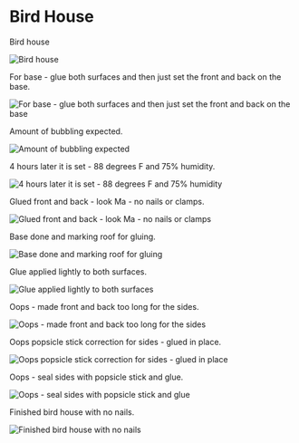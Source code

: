 
# Bird House

Bird house

<Image src={img1} alt="Bird house" />

For base - glue both surfaces and then just set the front and back on the base.

<Image
  src={img2}
  alt="For base - glue both surfaces and then just set the front and back on the base"
/>

Amount of bubbling expected.

<Image src={img3} alt="Amount of bubbling expected" />

4 hours later it is set - 88 degrees F and 75% humidity.

<Image
  src={img4}
  alt="4 hours later it is set - 88 degrees F and 75% humidity"
/>

Glued front and back - look Ma - no nails or clamps.

<Image src={img5} alt="Glued front and back - look Ma - no nails or clamps" />

Base done and marking roof for gluing.

<Image src={img6} alt="Base done and marking roof for gluing" />

Glue applied lightly to both surfaces.

<Image src={img7} alt="Glue applied lightly to both surfaces" />

Oops - made front and back too long for the sides.

<Image src={img8} alt="Oops - made front and back too long for the sides" />

Oops popsicle stick correction for sides - glued in place.

<Image
  src={img9}
  alt="Oops popsicle stick correction for sides - glued in place"
/>

Oops - seal sides with popsicle stick and glue.

<Image src={img10} alt="Oops - seal sides with popsicle stick and glue" />

Finished bird house with no nails.

<Image src={img11} alt="Finished bird house with no nails" />
